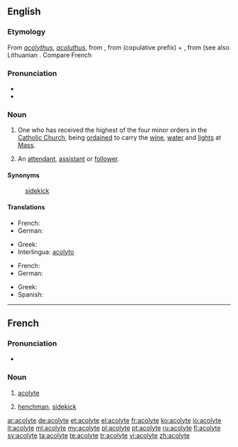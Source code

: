 ==English==
{{wikipedia}}

===Etymology===
From {{etyl|LL.|en}} ''[[acolythus]]'', ''[[acoluthus]]'', from {{etyl|grc|en}} {{term|ἀκόλουθος||follower, attendant|sc=polytonic|lang=grc}}, from {{term|ἀ|lang=grc}} (copulative prefix) +  {{term|κόλουθος||track, path, road, way|lang=grc}}, from {{etyl|ine-pro|en}} {{recons|qeleu||stretch|lang=ine-pro}} (see also Lithuanian {{term|kelias||way|lang=lt}}.  Compare French {{term|acolyte|lang=fr}}

===Pronunciation===
* {{IPA|/'æ.kə.laɪt/|lang=en}}
* {{audio|en-us-acolyte.ogg|Audio (US)}}

===Noun===
{{en-noun}}

# {{context|ecclesiastical|lang=en}} One who has received the highest of the four minor orders in the [[Catholic Church]], being [[ordained]] to carry the [[wine]], [[water]] and [[lights]] at [[Mass]].
# An [[attendant]], [[assistant]] or [[follower]].

====Synonyms====
: {{sense|assistant}} [[sidekick]]

====Translations====
{{trans-top|Catholic church: highest of the minor orders; ordained to carry wine, water and lights at the Mass}}
* French: {{t+|fr|acolyte}}
* German: {{t+|de|Akolyth|m}}
{{trans-mid}}
* Greek: {{t+|el|ακόλουθος|m|tr=akólouthos|sc=Grek}}
* Interlingua: [[acolyto]]
{{trans-bottom}}

{{trans-top|in general: assistant}}
* French: {{t+|fr|acolyte|m|f}}
* German: {{t+|de|Gehilfe|m}}
{{trans-mid}}
* Greek: {{t+|el|βοηθός|m|tr=voithós|sc=Grek}}
* Spanish: {{t+|es|ayudante|m|f}}
{{trans-bottom}}

----

==French==

===Pronunciation===
* {{audio|Fr-acolyte.ogg|Audio}}

===Noun===
{{fr-noun|m}}

# {{context|religion|lang=fr}} [[#English|acolyte]]
# [[henchman]], [[sidekick]]

[[ar:acolyte]]
[[de:acolyte]]
[[et:acolyte]]
[[el:acolyte]]
[[fr:acolyte]]
[[ko:acolyte]]
[[io:acolyte]]
[[it:acolyte]]
[[ml:acolyte]]
[[my:acolyte]]
[[pl:acolyte]]
[[pt:acolyte]]
[[ru:acolyte]]
[[fi:acolyte]]
[[sv:acolyte]]
[[ta:acolyte]]
[[te:acolyte]]
[[tr:acolyte]]
[[vi:acolyte]]
[[zh:acolyte]]